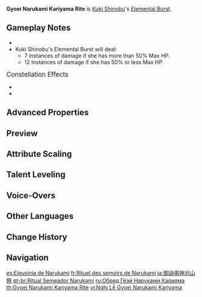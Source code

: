 {{Talent Infobox
|image         = Talent Gyoei Narukami Kariyama Rite.png
|character     = Kuki Shinobu
|type          = Elemental Burst
|info          = Stabs an evil-excoriating blade into the ground, creating a field that cleanses the area of all that is foul, dealing continuous {{Color|Electro DMG}} to opponents within its AoE based on Shinobu's Max [[HP]].<br>If Shinobu's HP is less than or equal to 50% when this skill is used, the field will last longer.
|energyCost    = 60
|CD            = 15s
|duration      = 2s/3.5s
|attr1         = Single Instance DMG
|value1        = 3.6–7.7% Max HP
|attr2         = Total DMG
|value2        = 25.2–53.6%/43.3–91.9% Max HP
|scale_att1    = Max HP
}}
{{Description|This was originally a technique used in weeding and in ritual prayers for the yearly harvest, but Shinobu has not forgotten it, though her life as a shrine maiden may have ended.}}
'''Gyoei Narukami Kariyama Rite''' is [[Kuki Shinobu]]'s [[Elemental Burst]].

==Gameplay Notes==
* {{Talent Note|snapshot|This ability's DMG|character=Kuki Shinobu}}
* Kuki Shinobu's Elemental Burst will deal:
** 7 instances of damage if she has more than 50% Max HP.
** 12 Instances of damage if she has 50% or less Max HP.

;<big>Constellation Effects</big>
* {{Talent Note|character=Kuki Shinobu|talent=Gyoei Narukami Kariyama Rite|constellation|1|To Cloister Compassion}}
* {{Talent Note|character=Kuki Shinobu|talent=Gyoei Narukami Kariyama Rite|constellation|5|To Cease Courtesies}}

==Advanced Properties==
{{Advanced Properties
|title   = First Hit
|gu      = 1U
|icdtag  = Elemental Burst
|icdtype = 2.5s/3 Hits
|poise   = 20
|impulse = 2

|title2   = Remaining Hits
|gu2      = 1U
|icdtag2  = Elemental Burst
|icdtype2 = 2.5s/3 Hits
|poise2   = 20
|impulse2 = 1
}}

==Preview==
{{Preview
|file=Gyoei Narukami Kariyama Rite Preview
}}
{{clr}}

==Attribute Scaling==
{{Talent Scaling
|talentType=Elemental Burst
|levels=13
|order=singleinstancedmg,totaldmg,duration,cd,energycost
|titles=Single Instance DMG (%&nbsp;Max HP),Total DMG (%&nbsp;Max HP),Duration,CD,Energy Cost
|singleinstancedmg_1=3.6
|singleinstancedmg_2=3.88
|singleinstancedmg_3=4.15
|singleinstancedmg_4=4.51
|singleinstancedmg_5=4.78
|singleinstancedmg_6=5.05
|singleinstancedmg_7=5.41
|singleinstancedmg_8=5.77
|singleinstancedmg_9=6.13
|singleinstancedmg_10=6.49
|singleinstancedmg_11=6.85
|singleinstancedmg_12=7.21
|singleinstancedmg_13=7.66
|totaldmg_1=25.23<br>/<br>43.26
|totaldmg_2=27.13<br>/<br>46.5
|totaldmg_3=29.02<br>/<br>49.75
|totaldmg_4=31.54<br>/<br>54.07
|totaldmg_5=33.43<br>/<br>57.32
|totaldmg_6=35.33<br>/<br>60.56
|totaldmg_7=37.85<br>/<br>64.89
|totaldmg_8=40.37<br>/<br>69.21
|totaldmg_9=42.9<br>/<br>73.54
|totaldmg_10=45.42<br>/<br>77.86
|totaldmg_11=47.94<br>/<br>82.19
|totaldmg_12=50.47<br>/<br>86.52
|totaldmg_13=53.62<br>/<br>91.92
|duration=2s/3.5s
|cd=15s
|energycost=60
}}

==Talent Leveling==
{{Talent Upgrade|Kuki Shinobu}}

==Voice-Overs==
{{Talent VO}}

==Other Languages==
{{Other Languages
|en      = Gyoei Narukami Kariyama Rite
|zhs     = 御咏鸣神刈山祭
|zhs_rm  = Yùyǒng Míngshén Yìshān Jì
|zht     = 御詠鳴神刈山祭
|zht_rm  = Yùyǒng Míngshén Yìshān Jì
|zh_tl   = Divine Chant to Narukami: Mountain Harvest Rite
|ja      = 御詠鳴神刈山祭
|ja_rm   = Gyoei Narukami Kariyama Sai{{Assumed}}
|ja_tl   = Divine Chant to Narukami: Mountain Harvest Rite
|ko      = 교에 나루카미 카리야마 {{tt|의식|儀式}}
|ko_rm   = Gyo'e Narukami Kariyama Uisik
|ko_tl   = Gyoei Narukami Kariyama Rite
|es      = Eleusinia de Narukami
|es_tl   = {{w|Thesmophoria|Eleusinia}} of Narukami
|fr      = Rituel des semoirs de Narukami
|fr_tl   = Ritual of Narukami Seeders
|ru      = Обряд Гёэй Наруками Карияма
|ru_tl   = Gyoei Narukami Kariyama Rite
|th      = Gyoei Narukami Kariyama Rite
|vi      = Nghi Lễ Gyoei Narukami Kariyama
|vi_tl   = Gyoei Narukami Kariyama Rite
|de      = Gyoei-Narukami-Kariyama-Ritual
|de_tl   = Gyoei Narukami Kariyama Ritual
|id      = Gyoei Narukami Kariyama Rite
|pt      = Ritual Semeador Narukami
|pt_tl   = 
|tr      = Gyoei Narukami Kariyama Ayini
|tr_tl   = Gyoei Narukami Kariyama Ritual
|it      = Rituale di Gyoei Narukami Kariyama
|it_tl   = Gyoei Narukami Kariyama Rite
}}

==Change History==
{{Change History|2.7}}
<!--
==References==
{{Reflist}}
-->
==Navigation==
{{Talent Navbox|Kuki Shinobu}}

[[es:Eleusinia de Narukami]]
[[fr:Rituel des semoirs de Narukami]]
[[ja:御詠鳴神刈山祭]]
[[pt-br:Ritual Semeador Narukami]]
[[ru:Обряд Гёэй Наруками Карияма]]
[[th:Gyoei Narukami Kariyama Rite]]
[[vi:Nghi Lễ Gyoei Narukami Kariyama]]